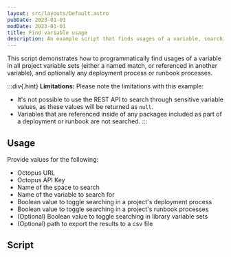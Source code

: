 ```yaml
---
layout: src/layouts/Default.astro
pubDate: 2023-01-01
modDate: 2023-01-01
title: Find variable usage
description: An example script that finds usages of a variable, searching in project variables, and optionally deployment processes and runbooks.
---
```


This script demonstrates how to programmatically find usages of a variable in all project variable sets (either a named match, or referenced in another variable), and optionally any deployment process or runbook processes.

:::div{.hint}
**Limitations:** 
Please note the limitations with this example:
- It's not possible to use the REST API to search through sensitive variable values, as these values will be returned as `null`.
- Variables that are referenced inside of any packages included as part of a deployment or runbook are not searched.
:::

## Usage

Provide values for the following:
- Octopus URL
- Octopus API Key
- Name of the space to search
- Name of the variable to search for
- Boolean value to toggle searching in a project's deployment process
- Boolean value to toggle searching in a project's runbook processes
- (Optional) Boolean value to toggle searching in library variable sets
- (Optional) path to export the results to a csv file

## Script

<FindVariableUsageScripts />
